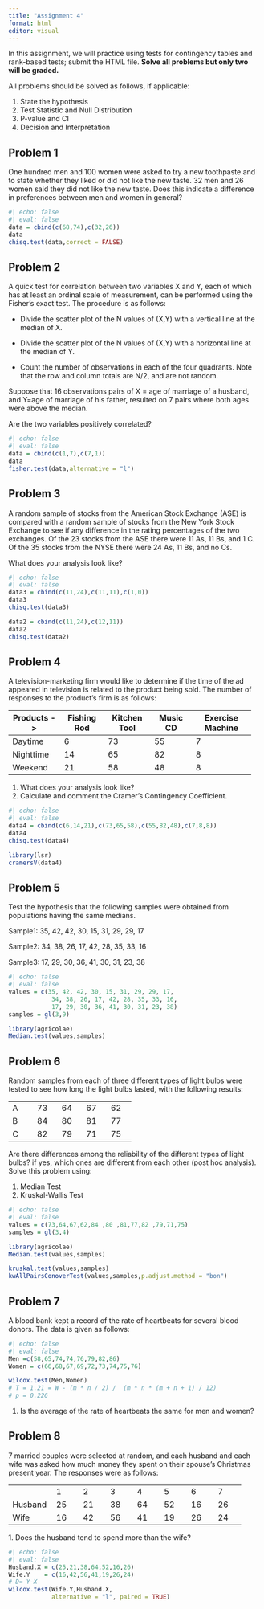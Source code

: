 ```yaml
---
title: "Assignment 4"
format: html
editor: visual
---
```


In this assignment, we will practice using tests for contingency tables and rank-based tests; submit the HTML file. **Solve all problems but only two will be graded.**

All problems should be solved as follows, if applicable:

1.  State the hypothesis
2.  Test Statistic and Null Distribution
3.  P-value and CI
4.  Decision and Interpretation

## Problem 1

One hundred men and 100 women were asked to try a new toothpaste and to state whether they liked or did not like the new taste. 32 men and 26 women said they did not like the new taste. Does this indicate a difference in preferences between men and women in general?

```r
#| echo: false
#| eval: false
data = cbind(c(68,74),c(32,26))
data
chisq.test(data,correct = FALSE)
```

## Problem 2

A quick test for correlation between two variables X and Y, each of which has at least an ordinal scale of measurement, can be performed using the Fisher's exact test. The procedure is as follows:

-   Divide the scatter plot of the N values of (X,Y) with a vertical line at the median of X.

-   Divide the scatter plot of the N values of (X,Y) with a horizontal line at the median of Y.

-   Count the number of observations in each of the four quadrants. Note that the row and column totals are N/2, and are not random.

Suppose that 16 observations pairs of X = age of marriage of a husband, and Y=age of marriage of his father, resulted on 7 pairs where both ages were above the median.

Are the two variables positively correlated?

```r
#| echo: false
#| eval: false
data = cbind(c(1,7),c(7,1))
data
fisher.test(data,alternative = "l")
```

## Problem 3

A random sample of stocks from the American Stock Exchange (ASE) is compared with a random sample of stocks from the New York Stock Exchange to see if any difference in the rating percentages of the two exchanges. Of the 23 stocks from the ASE there were 11 As, 11 Bs, and 1 C. Of the 35 stocks from the NYSE there were 24 As, 11 Bs, and no Cs.

What does your analysis look like?

```r
#| echo: false
#| eval: false
data3 = cbind(c(11,24),c(11,11),c(1,0))
data3
chisq.test(data3)

data2 = cbind(c(11,24),c(12,11))
data2
chisq.test(data2)
```

## Problem 4

A television-marketing firm would like to determine if the time of the ad appeared in television is related to the product being sold. The number of responses to the product's firm is as follows:

+---------------+-------------+--------------+------------+------------------+
| Products -\>\ | Fishing Rod | Kitchen Tool | Music CD   | Exercise Machine |
+===============+=============+==============+============+==================+
| Daytime       | 6           | 73           | 55         | 7                |
+---------------+-------------+--------------+------------+------------------+
| Nighttime     | 14          | 65           | 82         | 8                |
+---------------+-------------+--------------+------------+------------------+
| Weekend       | 21          | 58           | 48         | 8                |
+---------------+-------------+--------------+------------+------------------+

1.  What does your analysis look like?
2.  Calculate and comment the Cramer's Contingency Coefficient.


```r
#| echo: false
#| eval: false
data4 = cbind(c(6,14,21),c(73,65,58),c(55,82,48),c(7,8,8))
data4
chisq.test(data4)

library(lsr)
cramersV(data4)
```

## Problem 5

Test the hypothesis that the following samples were obtained from populations having the same medians.

Sample1: 35, 42, 42, 30, 15, 31, 29, 29, 17

Sample2: 34, 38, 26, 17, 42, 28, 35, 33, 16

Sample3: 17, 29, 30, 36, 41, 30, 31, 23, 38

```r
#| echo: false
#| eval: false
values = c(35, 42, 42, 30, 15, 31, 29, 29, 17,
            34, 38, 26, 17, 42, 28, 35, 33, 16,
            17, 29, 30, 36, 41, 30, 31, 23, 38)
samples = gl(3,9)

library(agricolae)
Median.test(values,samples)
```

## Problem 6

Random samples from each of three different types of light bulbs were tested to see how long the light bulbs lasted, with the following results:

+----------+----------+----------+----------+----------+
| A        | 73       | 64       | 67       | 62       |
+----------+----------+----------+----------+----------+
| B        | 84       | 80       | 81       | 77       |
+----------+----------+----------+----------+----------+
| C        | 82       | 79       | 71       | 75       |
+----------+----------+----------+----------+----------+

Are there differences among the reliability of the different types of light bulbs? if yes, which ones are different from each other (post hoc analysis). Solve this problem using:

1.  Median Test
2.  Kruskal-Wallis Test


```r
#| echo: false
#| eval: false
values = c(73,64,67,62,84 ,80 ,81,77,82 ,79,71,75) 
samples = gl(3,4)

library(agricolae)
Median.test(values,samples)

kruskal.test(values,samples)
kwAllPairsConoverTest(values,samples,p.adjust.method = "bon")
```

## Problem 7

A blood bank kept a record of the rate of heartbeats for several blood donors. The data is given as follows:

```r
#| echo: false
#| eval: false
Men =c(58,65,74,74,76,79,82,86)
Women = c(66,68,67,69,72,73,74,75,76)

wilcox.test(Men,Women)
# T = 1.21 = W - (m * n / 2) /  (m * n * (m + n + 1) / 12)
# p = 0.226

```

1.  Is the average of the rate of heartbeats the same for men and women?

## Problem 8

7 married couples were selected at random, and each husband and each wife was asked how much money they spent on their spouse's Christmas present year. The responses were as follows:

+---------+-------+-------+-------+-------+-------+-------+-------+
|         | 1     | 2     | 3     | 4     | 5     | 6     | 7     |
+---------+-------+-------+-------+-------+-------+-------+-------+
| Husband | 25    | 21    | 38    | 64    | 52    | 16    | 26    |
+---------+-------+-------+-------+-------+-------+-------+-------+
| Wife    | 16    | 42    | 56    | 41    | 19    | 26    | 24    |
+---------+-------+-------+-------+-------+-------+-------+-------+

1\. Does the husband tend to spend more than the wife?


```r
#| echo: false
#| eval: false
Husband.X = c(25,21,38,64,52,16,26)
Wife.Y    = c(16,42,56,41,19,26,24) 
# D= Y-X
wilcox.test(Wife.Y,Husband.X,
            alternative = "l", paired = TRUE)


```
